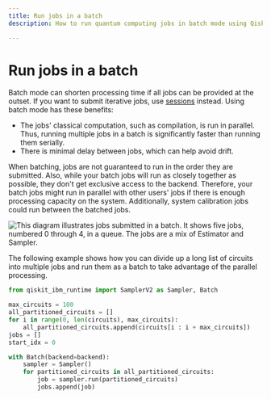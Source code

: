 ```yaml
---
title: Run jobs in a batch
description: How to run quantum computing jobs in batch mode using Qiskit Runtime.

---
```


# Run jobs in a batch

Batch mode can shorten processing time if all jobs can be provided at the outset. If you want to submit iterative jobs, use [sessions](sessions) instead.  Using batch mode has these benefits:

-  The jobs' classical computation, such as compilation, is run in parallel. Thus, running multiple jobs in a batch is significantly faster than running them serially.  
-  There is minimal delay between jobs, which can help avoid drift. 

<Admonition type="note">
    When batching, jobs are not guaranteed to run in the order they are submitted. Also, while your batch jobs will run as closely together as possible, they don't get exclusive access to the backend. Therefore, your batch jobs might run in parallel with other users' jobs if there is enough processing capacity on the system. Additionally, system calibration jobs could run between the batched jobs.
</Admonition>

![This diagram illustrates jobs submitted in a batch.  It shows five jobs, numbered 0 through 4, in a queue. The jobs are a mix of Estimator and Sampler.](/images/run/batch.png 'Figure 1: Batch execution')

The following example shows how you can divide up a long list of circuits into multiple jobs and run them as a batch to take advantage of the parallel processing.

```python
from qiskit_ibm_runtime import SamplerV2 as Sampler, Batch

max_circuits = 100
all_partitioned_circuits = []
for i in range(0, len(circuits), max_circuits):
    all_partitioned_circuits.append(circuits[i : i + max_circuits])
jobs = []
start_idx = 0

with Batch(backend=backend):
    sampler = Sampler()    
    for partitioned_circuits in all_partitioned_circuits:
        job = sampler.run(partitioned_circuits)
        jobs.append(job)
```
